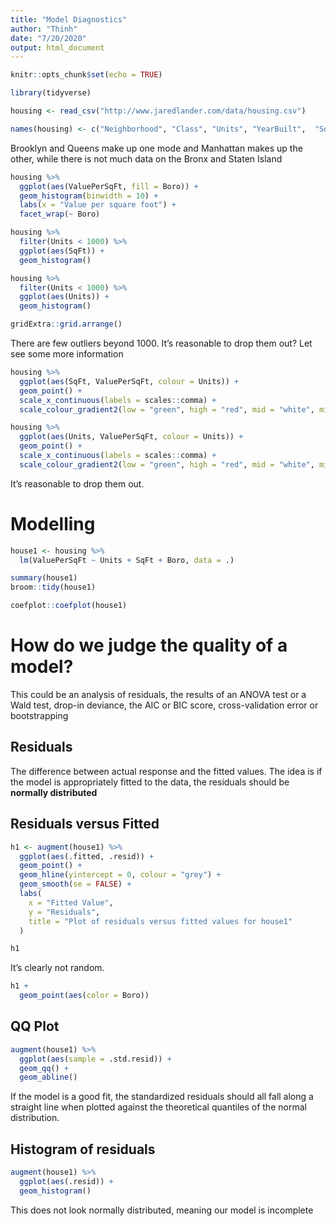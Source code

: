```yaml
---
title: "Model Diagnostics"
author: "Thinh"
date: "7/20/2020"
output: html_document
---
```


```r
knitr::opts_chunk$set(echo = TRUE)
```


```r
library(tidyverse)
```

```r
housing <- read_csv("http://www.jaredlander.com/data/housing.csv")

names(housing) <- c("Neighborhood", "Class", "Units", "YearBuilt",  "SqFt", "Income", "IncomePerSqFt", "Expense", "ExpensePerSqFt", "NetIncome", "Value", "ValuePerSqFt", "Boro")
```

Brooklyn and Queens make up one mode and Manhattan makes up the other, while there is not much data on the Bronx and Staten Island

```r
housing %>% 
  ggplot(aes(ValuePerSqFt, fill = Boro)) +
  geom_histogram(binwidth = 10) + 
  labs(x = "Value per square foot") + 
  facet_wrap(~ Boro)
```


```r
housing %>% 
  filter(Units < 1000) %>% 
  ggplot(aes(SqFt)) + 
  geom_histogram()

housing %>% 
  filter(Units < 1000) %>%
  ggplot(aes(Units)) + 
  geom_histogram()

gridExtra::grid.arrange()
```
There are few outliers beyond 1000. It's reasonable to drop them out? Let see some more information 

```r
housing %>% 
  ggplot(aes(SqFt, ValuePerSqFt, colour = Units)) + 
  geom_point() + 
  scale_x_continuous(labels = scales::comma) +
  scale_colour_gradient2(low = "green", high = "red", mid = "white", midpoint = 1000)
```


```r
housing %>% 
  ggplot(aes(Units, ValuePerSqFt, colour = Units)) + 
  geom_point() + 
  scale_x_continuous(labels = scales::comma) +
  scale_colour_gradient2(low = "green", high = "red", mid = "white", midpoint = 1000)
```

It's reasonable to drop them out. 


# Modelling 

```r
house1 <- housing %>% 
  lm(ValuePerSqFt ~ Units + SqFt + Boro, data = .)

summary(house1)
broom::tidy(house1)
```

```r
coefplot::coefplot(house1)
```



# How do we judge the quality of a model? 
This could be an analysis of residuals, the results of an ANOVA test or a Wald test, drop-in deviance, the AIC or BIC score, cross-validation error or bootstrapping

## Residuals 

The difference between actual response and the fitted values. 
The idea is if the model is appropriately fitted to the data, the residuals should be **normally distributed**

## Residuals versus Fitted 
```r
h1 <- augment(house1) %>% 
  ggplot(aes(.fitted, .resid)) + 
  geom_point() + 
  geom_hline(yintercept = 0, colour = "grey") + 
  geom_smooth(se = FALSE) + 
  labs(
    x = "Fitted Value",
    y = "Residuals",
    title = "Plot of residuals versus fitted values for house1"
  )

h1
```

It's clearly not random.

```r
h1 +
  geom_point(aes(color = Boro))
```


## QQ Plot

```r
augment(house1) %>% 
  ggplot(aes(sample = .std.resid)) + 
  geom_qq() +
  geom_abline()
```

If the model is a good fit, the standardized residuals should all fall along a straight line when plotted against the theoretical quantiles of the normal distribution.

## Histogram of residuals 

```r
augment(house1) %>% 
  ggplot(aes(.resid)) + 
  geom_histogram()
```
This does not look normally distributed, meaning our model is incomplete
